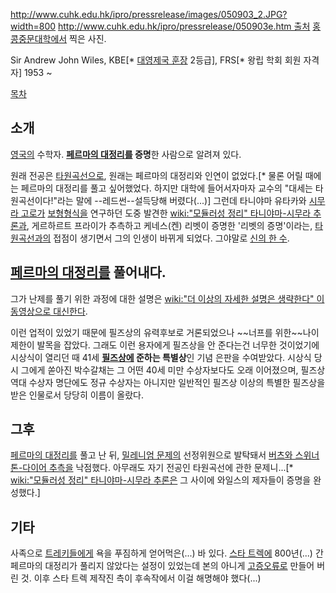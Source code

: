 http://www.cuhk.edu.hk/ipro/pressrelease/images/050903_2.JPG?width=800
[[http://www.cuhk.edu.hk/ipro/pressrelease/050903e.htm 출처]] [[홍콩중문대학]]에서 찍은 사진.

Sir Andrew John Wiles, KBE[* [[대영제국 훈장]] 2등급], FRS[* 왕립 학회 회원 자격자]
1953 ~

[[목차]]
== 소개 ==
[[영국]]의 수학자. '''[[페르마의 대정리]]를 증명'''한 사람으로 알려져 있다.

원래 전공은 [[타원곡선]]으로, 원래는 페르마의 대정리와 인연이 없었다.[* 물론 어릴 때에는 페르마의 대정리를 풀고 싶어했었다. 하지만 대학에 들어서자마자 교수의 "대세는 타원곡선이다!"라는 말에 --레드썬--설득당해 버렸다(...)] 그런데 타니야마 유타카와 [[시무라 고로]]가 [[보형형식]]을 연구하던 도중 발견한 [[wiki:"모듈러성 정리" 타니야마-시무라 추론]]과, 게르하르트 프라이가 추측하고 케네스(켄) 리벳이 증명한 '리벳의 증명'이라는, [[타원곡선]]과의 접점이 생기면서 그의 인생이 바뀌게 되었다. 그야말로 [[신의 한 수]].

== [[페르마의 대정리]]를 풀어내다. ==
그가 난제를 풀기 위한 과정에 대한 설명은 [[wiki:"더 이상의 자세한 설명은 생략한다" 이 동영상으로 대신한다]].
{{{#!html
<object type='application/x-shockwave-flash' id='uN7RT0j1Snw$' width='642px' height='390px' align='middle' classid='clsid:d27cdb6e-ae6d-11cf-96b8-444553540000' codebase='http://fpdownload.macromedia.com/pub/shockwave/cabs/flash/swflash.cab#version=9,0,0,0'><param name='movie' value='http://flvs.daum.net/flvPlayer.swf?vid=uN7RT0j1Snw$' /><param name='allowScriptAccess' value='always' /><param name='allowFullScreen' value='true' /><param name='bgcolor' value='#000000' /><param name='wmode' value='opaque' /><embed src='http://flvs.daum.net/flvPlayer.swf?vid=uN7RT0j1Snw$' width='642px' height='390px' allowScriptAccess='always' type='application/x-shockwave-flash' allowFullScreen='true' bgcolor='#000000' ></embed></object>
}}}

이런 업적이 있었기 때문에 필즈상의 유력후보로 거론되었으나 ~~너프를 위한~~나이제한이 발목을 잡았다. 그래도 이런 용자에게 필즈상을 안 준다는건 너무한 것이었기에 시상식이 열리던 때 41세 '''[[필즈상]]에 준하는 특별상'''인 기념 은판을 수여받았다. 시상식 당시 그에게 쏟아진 박수갈채는 그 어떤 40세 미만 수상자보다도 오래 이어졌으며, 필즈상 역대 수상자 명단에도 정규 수상자는 아니지만 일반적인 필즈상 이상의 특별한 필즈상을 받은 인물로서 당당히 이름이 올랐다.

== 그후 ==
[[페르마의 대정리]]를 풀고 난 뒤, [[밀레니엄 문제]]의 선정위원으로 발탁돼서 [[버츠와 스위너톤-다이어 추측]]을 낙점했다. 아무래도 자기 전공인 타원곡선에 관한 문제니...[* [[wiki:"모듈러성 정리" 타니야마-시무라 추론]]은 그 사이에 와일스의 제자들이 증명을 완성했다.]

== 기타 ==
사족으로 [[트레키]]들에게 욕을 푸짐하게 얻어먹은(...) 바 있다. [[스타 트렉]]에 800년(...) 간 페르마의 대정리가 풀리지 않았다는 설정이 있었는데 본의 아니게 [[고증오류]]로 만들어 버린 것. 이후 스타 트렉 제작진 측이 후속작에서 이걸 해명해야 했다(...)
